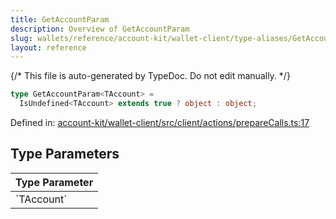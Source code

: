 ```yaml
---
title: GetAccountParam
description: Overview of GetAccountParam
slug: wallets/reference/account-kit/wallet-client/type-aliases/GetAccountParam
layout: reference
---
```


{/* This file is auto-generated by TypeDoc. Do not edit manually. */}

```ts
type GetAccountParam<TAccount> =
  IsUndefined<TAccount> extends true ? object : object;
```

Defined in: [account-kit/wallet-client/src/client/actions/prepareCalls.ts:17](https://github.com/alchemyplatform/aa-sdk/blob/17aad1f572375d42a06c7e3238078a88a435d459/account-kit/wallet-client/src/client/actions/prepareCalls.ts#L17)

## Type Parameters

<table>
  <thead>
    <tr>
      <th align="left">Type Parameter</th>
    </tr>
  </thead>

  <tbody>
    <tr>
      <td>
        `TAccount`
      </td>
    </tr>
  </tbody>
</table>
